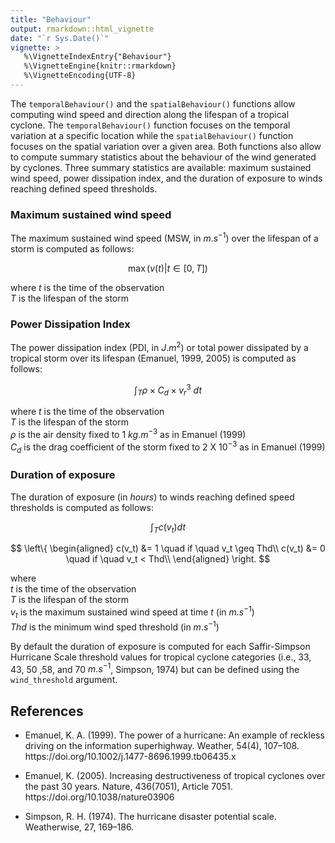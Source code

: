 ```yaml
---
title: "Behaviour"
output: rmarkdown::html_vignette
date: "`r Sys.Date()`"
vignette: >
   %\VignetteIndexEntry{"Behaviour"}
   %\VignetteEngine{knitr::rmarkdown}
   %\VignetteEncoding{UTF-8}
---
```


The `temporalBehaviour()` and the `spatialBehaviour()` functions allow computing wind speed and direction along the lifespan of a tropical cyclone. The `temporalBehaviour()` function focuses on the temporal variation at a specific location while the `spatialBehaviour()` function focuses on the spatial variation over a given area. Both functions also allow to compute summary statistics about the behaviour of the wind generated by cyclones. Three summary statistics are available: maximum sustained wind speed, power dissipation index, and the duration of exposure to winds reaching defined speed thresholds.

### Maximum sustained wind speed

The maximum sustained wind speed (MSW, in $m.s^{-1}$) over the lifespan of a storm is computed as follows:

$$
\max(v(t) | t \in [0,T])
$$

where
$t$ is the time of the observation<br />
$T$ is the lifespan of the storm<br />

### Power Dissipation Index

The power dissipation index (PDI, in $J.m^{2}$) or total power dissipated by a tropical storm over its lifespan (Emanuel, 1999, 2005) is computed as follows:

$$
\int_T \rho \times C_d \times v_r^3 \ dt
$$

where
$t$ is the time of the observation<br />
$T$ is the lifespan of the storm<br />
$\rho$ is the air density fixed to $1$ $kg.m^{-3}$ as in Emanuel (1999)<br />
$C_d$ is the drag coefficient of the storm fixed to $2$ X $10^{-3}$ as in Emanuel (1999)<br />

### Duration of exposure

The duration of exposure (in $hours$) to winds reaching defined speed thresholds is computed as follows:

$$
\int_T c(v_t) dt
$$

$$
\left\{
\begin{aligned}
c(v_t) &= 1 \quad if \quad v_t \geq Thd\\
c(v_t) &= 0 \quad if \quad v_t < Thd\\
\end{aligned}
\right.
$$

where<br/>
$t$ is the time of the observation<br/>
$T$ is the lifespan of the storm<br/>
$v_t$ is the maximum sustained wind speed at time $t$ (in $m.s^{-1}$)<br/>
$Thd$ is the minimum wind sped threshold (in $m.s^{-1}$)<br/>

By default the duration of exposure is computed for each Saffir-Simpson Hurricane Scale threshold values for tropical cyclone categories (i.e., $33$, $43$, $50$ ,$58$, and $70$ $m.s^{-1}$, Simpson, 1974) but can be defined using the `wind_threshold` argument.

## References
* Emanuel, K. A. (1999). The power of a hurricane: An example of reckless driving on the information superhighway. Weather, 54(4), 107–108. https://doi.org/10.1002/j.1477-8696.1999.tb06435.x

* Emanuel, K. (2005). Increasing destructiveness of tropical cyclones over the past 30 years. Nature, 436(7051), Article 7051. https://doi.org/10.1038/nature03906

* Simpson, R. H. (1974). The hurricane disaster potential scale. Weatherwise, 27, 169–186.
